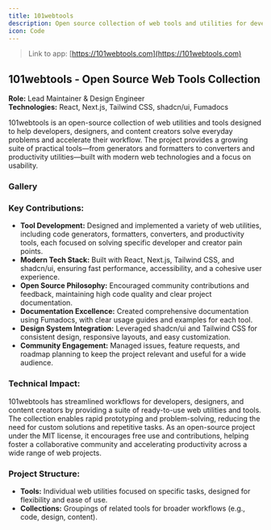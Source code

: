 ```yaml
---
title: 101webtools
description: Open source collection of web tools and utilities for developers and designers.
icon: Code
---
```


> Link to app: [https://101webtools.com](https://101webtools.com)

## 101webtools - Open Source Web Tools Collection
**Role:** Lead Maintainer & Design Engineer  
**Technologies:** React, Next.js, Tailwind CSS, shadcn/ui, Fumadocs

101webtools is an open-source collection of web utilities and tools designed to help developers, designers, and content creators solve everyday problems and accelerate their workflow. The project provides a growing suite of practical tools—from generators and formatters to converters and productivity utilities—built with modern web technologies and a focus on usability.

### Gallery
<WebtoolsCarousel /> 

### **Key Contributions:**
- **Tool Development:** Designed and implemented a variety of web utilities, including code generators, formatters, converters, and productivity tools, each focused on solving specific developer and creator pain points.
- **Modern Tech Stack:** Built with React, Next.js, Tailwind CSS, and shadcn/ui, ensuring fast performance, accessibility, and a cohesive user experience.
- **Open Source Philosophy:** Encouraged community contributions and feedback, maintaining high code quality and clear project documentation.
- **Documentation Excellence:** Created comprehensive documentation using Fumadocs, with clear usage guides and examples for each tool.
- **Design System Integration:** Leveraged shadcn/ui and Tailwind CSS for consistent design, responsive layouts, and easy customization.
- **Community Engagement:** Managed issues, feature requests, and roadmap planning to keep the project relevant and useful for a wide audience.

### **Technical Impact:**
101webtools has streamlined workflows for developers, designers, and content creators by providing a suite of ready-to-use web utilities and tools. The collection enables rapid prototyping and problem-solving, reducing the need for custom solutions and repetitive tasks. As an open-source project under the MIT license, it encourages free use and contributions, helping foster a collaborative community and accelerating productivity across a wide range of web projects.

### **Project Structure:**
- **Tools:** Individual web utilities focused on specific tasks, designed for flexibility and ease of use.
- **Collections:** Groupings of related tools for broader workflows (e.g., code, design, content).